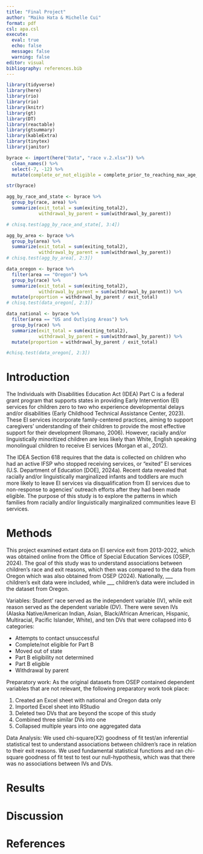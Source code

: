 ```yaml
---
title: "Final Project"
author: "Maiko Hata & Michelle Cui"
format: pdf
csl: apa.csl
execute: 
  eval: true 
  echo: false
  message: false 
  warning: false
editor: visual
bibliography: references.bib
---
```


```r
library(tidyverse)
library(here)
library(rio)
library(rio)
library(knitr)
library(gt)
library(DT)
library(reactable)
library(gtsummary)
library(kableExtra)
library(tinytex)
library(janitor)

```

```r
byrace <- import(here("Data", "race v.2.xlsx")) %>% 
  clean_names() %>% 
  select(-7, -12) %>% 
  mutate(complete_or_not_eligible = complete_prior_to_reaching_max_age_for_part_c + not_eligible_for_part_b_exit_with_no_referrals + not_eligible_for_part_b_exit_with_referrals_to_other_programs)

str(byrace)
```

```r
agg_by_race_and_state <- byrace %>% 
  group_by(race, area) %>% 
  summarize(exit_total = sum(exiting_total2), 
            withdrawal_by_parent = sum(withdrawal_by_parent))

# chisq.test(agg_by_race_and_state[, 3:4])
```

```r
agg_by_area <- byrace %>% 
  group_by(area) %>% 
  summarize(exit_total = sum(exiting_total2), 
            withdrawal_by_parent = sum(withdrawal_by_parent))
# chisq.test(agg_by_area[, 2:3])

```

```r
data_oregon <- byrace %>% 
  filter(area == "Oregon") %>% 
  group_by(race) %>% 
  summarize(exit_total = sum(exiting_total2), 
            withdrawal_by_parent = sum(withdrawal_by_parent)) %>% 
  mutate(proportion = withdrawal_by_parent / exit_total)
# chisq.test(data_oregon[, 2:3])

```

```r
data_national <- byrace %>% 
  filter(area == "US and Outlying Areas") %>% 
  group_by(race) %>% 
  summarize(exit_total = sum(exiting_total2), 
            withdrawal_by_parent = sum(withdrawal_by_parent)) %>% 
  mutate(proportion = withdrawal_by_parent / exit_total)

#chisq.test(data_oregon[, 2:3])
```


# Introduction

The Individuals with Disabilities Education Act (IDEA) Part C is a federal grant program that supports states in providing Early Intervention (EI) services for children zero to two who experience developmental delays and/or disabilities (Early Childhood Technical Assistance Center, 2023). These EI services incorporate family-centered practices, aiming to support caregivers' understanding of their children to provide the most effective support for their development (Romano, 2006). However, racially and/or linguistically minoritized children are less likely than White, English speaking monolingual children to receive EI services (Morgan et al., 2012).

The IDEA Section 618 requires that the data is collected on children who had an active IFSP who stopped receiving services, or “exited” EI services (U.S. Department of Education \[DOE\], 2024a). Recent data revealed that racially and/or linguistically marginalized infants and toddlers are much more likely to leave EI services via disqualification from EI services due to non-response to agencies’ outreach efforts after they had been made eligible. The purpose of this study is to explore the patterns in which families from racially and/or linguistically marginalized communities leave EI services.

# **Methods**

This project examined extant data on EI service exit from 2013-2022, which was obtained online from the Office of Special Education Services (OSEP, 2024). The goal of this study was to understand associations between children's race and exit reasons, which then was compared to the data from Oregon which was also obtained from OSEP (2024). Nationally, \_\_\_ children's exit data were included, while \_\_\_ children's data were included in the dataset from Oregon.

Variables: Student' race served as the independent variable (IV), while exit reason served as the dependent variable (DV). There were seven IVs (Alaska Native/American Indian, Asian, Black/African American, Hispanic, Multiracial, Pacific Islander, White), and ten DVs that were collapsed into 6 categories:

-   Attempts to contact unsuccessful
-   Complete/not eligible for Part B
-   Moved out of state
-   Part B eligibility not determined
-   Part B eligible
-   Withdrawal by parent

Preparatory work: As the original datasets from OSEP contained dependent variables that are not relevant, the following preparatory work took place:

1.  Created an Excel sheet with national and Oregon data only
2.  Imported Excel sheet into RStudio
3.  Deleted two DVs that are beyond the scope of this study
4.  Combined three similar DVs into one
5.  Collapsed multiple years into one aggregated data

Data Analysis: We used chi-square(X2) goodness of fit test/an inferential statistical test to understand associations between children's race in relation to their exit reasons. We used fundamental statistical functions and ran chi-square goodness of fit test to test our null-hypothesis, which was that there was no associations between IVs and DVs.

# Results

# Discussion

\newpage

# References
